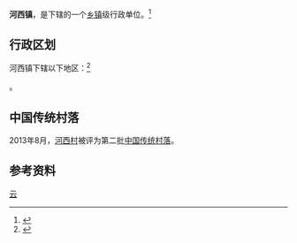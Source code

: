 {{中国乡级行政区|景观照片文件名 = Tonghai County - Qutuo - P1350935.JPG
<!--|景观照片大小 =200px-->
|景观照片描述 = 河西镇曲陀关村
|汉语拼音 = 
|其他语言 = 
|其他语言名称 = 
|旧称 = 
|地名出处 = 
|位置图文件名 = 
|位置图描述 = 
|自定义图片= 
|建置时间 = 
|政府驻地 = 
|毗邻 = 
|总面积 = 
|总人口 = 
|总人口年份 = 
|户籍人口 = 
|户籍人口年份 = 
|常住人口 = 
|常住人口年份 = 
|人口密度 = 
|GDP = 
|GDP年份 = 
|邮政编码 = 
|电话区号 = 877
|官方网站 = 
|网站名称 = 
|53/04/23/102/000}}

'''河西镇'''，是{{PRC admin/fullname|53/04/23/102/000|3}}下辖的一个[[乡镇|乡镇]]级行政单位。<ref>{{PRC admin/ref sgc|{{PRC admin/parent|53/04/23/102/000}}}}</ref>

== 行政区划 ==

河西镇下辖以下地区：<ref>{{PRC admin/ref sgc|53/04/23/102/000}}</ref>

{{PRC admin/children|53/04/23/102/000}}。

==中国传统村落==
2013年8月，[[河西村|河西村]]被评为第二批[[中国传统村落|中国传统村落]]。

== 参考资料 ==

{{reflist}}

{{行政区划小作品}}
{{PRC admin/navcat|53/04/23/102/000}}
{{中国历史文化名镇}}
[[Category:中国历史文化名镇|云]]